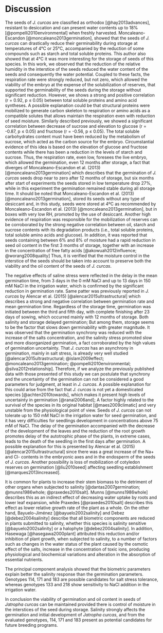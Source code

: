 # Discussion

The seeds of *J. curcas* are classified as orthodox [@hay2013advances], resistant to desiccation and can present water contents up to 18% [@pompelli2010environmental] when freshly harvested. Moncaleano-Escandon [@moncaleano2013germination], showed that the seeds of *J. curcas* can drastically reduce their germinability during storage at temperatures of 4°C or 25°C, accompanied by the reduction of some compounds such as starch and total soluble proteins. This author also showed that at 4°C it was more interesting for the storage of seeds of this species. In this work, we observed that the reduction of the relative humidity in the interstice of the seeds reduced the water content of the seeds and consequently the water potential. Coupled to these facts, the respiration rate were strongly reduced, but not zero, which allowed the viability of the embryo at the expense of the solubilization of reserves, that supported the germinability of the seeds during the storage without significant reduction. However, we shows a strong and positive correlation (r = 0.92, p ≤ 0.05) between total soluble proteins and amino acid syntheses. A possible explanation could be that structural proteins were mobilized to generate carbon skeleton to respiration or amino acids as a compatible solutes that allows maintain the respiration even with reduction of seed moisture. Similarly described previously, we showed a significant correlation between decrease of sucrose and elevation to glucose (r = -0.87, p ≤ 0.05) and fructose (r = -0.56, p ≤ 0.05). The total soluble carbohydrates content must have been reduced by the metabolism of sucrose, which acted as the carbon source for the embryo. Circumstantial evidence of this idea is based on the elevation of glucose and fructose contents while there has been a reduction in the levels of starch and sucrose. Thus, the respiration rate, even low, foresees the live embryo, which allowed the germination, even 12 months after storage, a fact that diverges of Moncaleano-Escandon et al. (2013) [@moncaleano2013germination] which describes that the germination of *J. curcas* seeds drop near to zero after 12 months of storage, but six months after start of experiments the seeds stored in low temperature drop 27%, while in this experiment the germination remained stable during all storage time. It should be noted that Moncaleano-Escandon et al. (2013) [@moncaleano2013germination], stored its seeds without any type of desiccant and, in this study, seeds were stored at 4ºC as recommended by Moncaleano-Escandon et al. (2013) [@moncaleano2013germination], but in boxes with very low RH, promoted by the use of desiccant. Another high evidence of respiration was responsible for the mobilization of reserves can be corroborated by the strong negative correlation between oil, starch and sucrose contents with its degradation products (i.e., total soluble proteins, total soluble amino acids and glucose). In addition, it was reported that seeds  containing between 6% and 8% of moisture had a rapid reduction in seed oil content in the first 3 months of storage, together with an increase in the concentration of free fatty acids [@akowuah2012influence; @worang2008quality] Thus, it is verified that the moisture control in the interstice of the seeds should be taken into account to preserve both the viability and the oil content of the seeds of *J. curcas*.


The negative effects of saline stress were reflected in the delay in the mean germination time, from 3 days in the 0 mM NaCl and up to 13 days in 150 mM NaCl in the irrigation water, which is confirmed by the significant reduction in germination rate. Same patter was previously reported in *J. curcas* by Alencar et al. (2015) [@alencar2015ultrastructural] which describes a strong and negative correlation between germination rate and mean germination time. Regardless of the storage time, germination was initiated between the third and fifth day, with complete finishing after 23 days of sowing, which occurred mainly with 12 months of storage. Both salinity and storage delayed germination; But among them, storage seems to be the factor that slows down germinability with greater magnitude.  It was observed that the germination synchrony was reduced with the increase of the salts concentration, and the salinity stress promoted slow and more disorganized germination, a fact corroborated by the high values of germination uncertainty. That *J. curcas* has an asynchrony in germination, mainly in salt stress, is already very well studied [@alencar2015ultrastructural; @islam2009effect; @moncaleano2013germination; @pompelli2010environmental; @silva2012relationship]. Therefore, if we analyze the previously published data with those presented of this study we can postulate that synchrony and the uncertainty of the germination can not be considered a good parameters for judgment, at least in *J. curcas*. A possible explanation for this could arise from the fact that *J. curcas* is not yet a domesticated species [@achten2010towards], which makes it present high levels of uncertainty in germination [@ranal2006and]; A factor highly related to the survival of the species in its original habitat [@maes2009climatic] and very unstable from the physiological point of view. Seeds of *J. curcas* can not tolerate up to 150 mM NaCl in the irrigation water for seed germination, and it has very difficulties for seedlings development in concentrations above 75 mM of NaCl. The delay of the germination accompanied with the decrease of the development of the leaves and the reduction of the root growth promotes delay of the autotrophic phase of the plants, in extreme cases, leads to the death of the seedling in the first days after germination. A possible explanation for this is presented by Alencar et al. (2015) [@alencar2015ultrastructural] since there was a great increase of the Na+ and Cl- contents in the embryonic axes and in the endosperm of the seeds of *J. curcas*. Another possibility is loss of mobilization  of cotyledon reserves on germination [@liu2010seed] affecting seedling establishment [@marques2013increased]. 

It  is common for plants to increase their stem biomass to the detriment of other organs when subjected to salinity [@dantas2007germination; @munns1986whole; @praxedes2010salt]. Munns [@munns1986whole] describes this as an indirect effect of decreasing water uptake by roots and lower leaf expansion, while Praxedes [@praxedes2010salt] describes this effect as lower relative growth rate of the plant as a whole. On the other hand, Bayuelo-Jiménez [@bayuelo2002salinity] and Debez [@debez2004salinity] describe that all biometric components are reduced in plants submitted to salinity, whether this species is salinity sensitive [@bayuelo2002salinity] or a halophyte [@debez2004salinity]. In addition, Hasewaga [@hasegawa2000plant] attributed this reduction and/or inhibition of plant growth, when subjected to salinity, to a number of factors such as changes in the water status of the plant caused by the osmotic effect of the salts, increase in the concentration of toxic ions, producing physiological and biochemical variations and alteration in the absorption of essential nutrients.

The principal component analysis showed that the biometric parameters explain better the salinity response than the germination parameters. Genotypes 114, 171 and 183 are possible candidates for salt stress tolerance, whereas genotypes 133 and 218 show sensitivity to NaCl addition in the irrigation water. 

In conclusion the viability of germination and oil content in seeds of *Jatropha curcas* can be maintained provided there is control of moisture in the interstices of the seed during storage. Salinity strongly affects the germination and initial development of *Jatropha curcas*, and from the evaluated genotypes, 114, 171 and 183 present as potential candidates for future breeding programs. 
